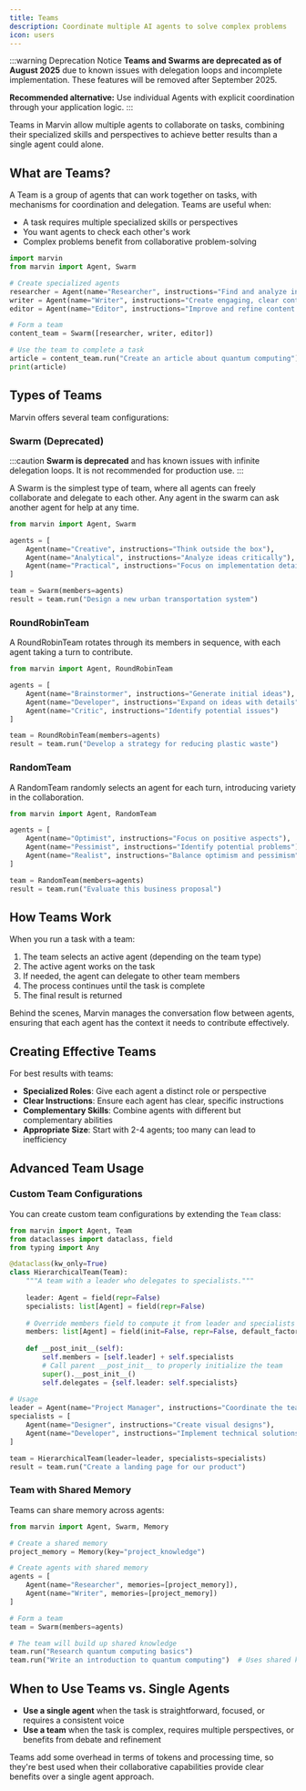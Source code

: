 ```yaml
---
title: Teams
description: Coordinate multiple AI agents to solve complex problems
icon: users
---
```


:::warning Deprecation Notice
**Teams and Swarms are deprecated as of August 2025** due to known issues with delegation loops and incomplete implementation. These features will be removed after September 2025.

**Recommended alternative:** Use individual Agents with explicit coordination through your application logic.
:::

Teams in Marvin allow multiple agents to collaborate on tasks, combining their specialized skills and perspectives to achieve better results than a single agent could alone.

## What are Teams?

A Team is a group of agents that can work together on tasks, with mechanisms for coordination and delegation. Teams are useful when:

- A task requires multiple specialized skills or perspectives
- You want agents to check each other's work
- Complex problems benefit from collaborative problem-solving

```python
import marvin
from marvin import Agent, Swarm

# Create specialized agents
researcher = Agent(name="Researcher", instructions="Find and analyze information thoroughly")
writer = Agent(name="Writer", instructions="Create engaging, clear content")
editor = Agent(name="Editor", instructions="Improve and refine content for clarity and accuracy")

# Form a team
content_team = Swarm([researcher, writer, editor])

# Use the team to complete a task
article = content_team.run("Create an article about quantum computing")
print(article)
```

## Types of Teams

Marvin offers several team configurations:

### Swarm (Deprecated)

:::caution
**Swarm is deprecated** and has known issues with infinite delegation loops. It is not recommended for production use.
:::

A Swarm is the simplest type of team, where all agents can freely collaborate and delegate to each other. Any agent in the swarm can ask another agent for help at any time.

```python
from marvin import Agent, Swarm

agents = [
    Agent(name="Creative", instructions="Think outside the box"),
    Agent(name="Analytical", instructions="Analyze ideas critically"),
    Agent(name="Practical", instructions="Focus on implementation details")
]

team = Swarm(members=agents)
result = team.run("Design a new urban transportation system")
```

### RoundRobinTeam

A RoundRobinTeam rotates through its members in sequence, with each agent taking a turn to contribute.

```python
from marvin import Agent, RoundRobinTeam

agents = [
    Agent(name="Brainstormer", instructions="Generate initial ideas"),
    Agent(name="Developer", instructions="Expand on ideas with details"),
    Agent(name="Critic", instructions="Identify potential issues")
]

team = RoundRobinTeam(members=agents)
result = team.run("Develop a strategy for reducing plastic waste")
```

### RandomTeam

A RandomTeam randomly selects an agent for each turn, introducing variety in the collaboration.

```python
from marvin import Agent, RandomTeam

agents = [
    Agent(name="Optimist", instructions="Focus on positive aspects"),
    Agent(name="Pessimist", instructions="Identify potential problems"),
    Agent(name="Realist", instructions="Balance optimism and pessimism")
]

team = RandomTeam(members=agents)
result = team.run("Evaluate this business proposal")
```

## How Teams Work

When you run a task with a team:

1. The team selects an active agent (depending on the team type)
2. The active agent works on the task
3. If needed, the agent can delegate to other team members
4. The process continues until the task is complete
5. The final result is returned

Behind the scenes, Marvin manages the conversation flow between agents, ensuring that each agent has the context it needs to contribute effectively.

## Creating Effective Teams

For best results with teams:

- **Specialized Roles**: Give each agent a distinct role or perspective
- **Clear Instructions**: Ensure each agent has clear, specific instructions
- **Complementary Skills**: Combine agents with different but complementary abilities
- **Appropriate Size**: Start with 2-4 agents; too many can lead to inefficiency

## Advanced Team Usage

### Custom Team Configurations

You can create custom team configurations by extending the `Team` class:

```python
from marvin import Agent, Team
from dataclasses import dataclass, field
from typing import Any

@dataclass(kw_only=True)
class HierarchicalTeam(Team):
    """A team with a leader who delegates to specialists."""
    
    leader: Agent = field(repr=False)
    specialists: list[Agent] = field(repr=False)
    
    # Override members field to compute it from leader and specialists
    members: list[Agent] = field(init=False, repr=False, default_factory=list)
    
    def __post_init__(self):
        self.members = [self.leader] + self.specialists
        # Call parent __post_init__ to properly initialize the team
        super().__post_init__()
        self.delegates = {self.leader: self.specialists}
        
# Usage
leader = Agent(name="Project Manager", instructions="Coordinate the team and make final decisions")
specialists = [
    Agent(name="Designer", instructions="Create visual designs"),
    Agent(name="Developer", instructions="Implement technical solutions")
]

team = HierarchicalTeam(leader=leader, specialists=specialists)
result = team.run("Create a landing page for our product")
```

### Team with Shared Memory

Teams can share memory across agents:

```python
from marvin import Agent, Swarm, Memory

# Create a shared memory
project_memory = Memory(key="project_knowledge")

# Create agents with shared memory
agents = [
    Agent(name="Researcher", memories=[project_memory]),
    Agent(name="Writer", memories=[project_memory])
]

# Form a team
team = Swarm(members=agents)

# The team will build up shared knowledge
team.run("Research quantum computing basics")
team.run("Write an introduction to quantum computing")  # Uses shared knowledge
```

## When to Use Teams vs. Single Agents

- **Use a single agent** when the task is straightforward, focused, or requires a consistent voice
- **Use a team** when the task is complex, requires multiple perspectives, or benefits from debate and refinement

Teams add some overhead in terms of tokens and processing time, so they're best used when their collaborative capabilities provide clear benefits over a single agent approach. 